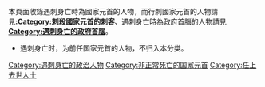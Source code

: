 本頁面收錄遇刺身亡時為國家元首的人物，而行刺國家元首的人物請見'''[[:Category:刺殺國家元首的刺客|:Category:刺殺國家元首的刺客]]'''、遇刺身亡時為政府首腦的人物請見'''[[:Category:遇刺身亡的政府首腦|Category:遇刺身亡的政府首腦]]'''。

*遇刺身亡时，为前任国家元首的人物，不归入本分类。

[[Category:遇刺身亡的政治人物|Category:遇刺身亡的政治人物]]
[[Category:非正常死亡的国家元首|Category:非正常死亡的国家元首]]
[[Category:任上去世人士|Category:任上去世人士]]